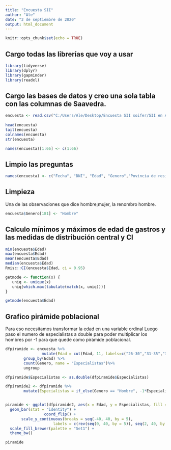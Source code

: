```yaml
---
title: "Encuesta SII"
author: "Ale"
date: "2 de septiembre de 2020"
output: html_document
---
```


```r
knitr::opts_chunk$set(echo = TRUE)
```

## Cargo todas las librerías que voy a usar

```r
library(tidyverse)
library(dplyr)
library(gapminder)
library(readxl)
```

## Cargo las bases de datos y creo una sola tabla con las columnas de Saavedra. 

```r
encuesta <- read.csv("C:/Users/Ale/Desktop/Encuesta SII soifer/SII en Argentina.csv", fileEncoding = "UTF-8")
                       
head(encuesta)
tail(encuesta)
colnames(encuesta)
str(encuesta)

names(encuesta)[1:66] <- c(1:66)
```
## Limpio las preguntas

```r
names(encuesta) <- c("Fecha", "DNI", "Edad", "Genero","Povincia de residencia", "Ciudad donde ejerce", "Orientación prioritaria","Lugar de Trabajo", "Proporcion de pacientes con SII mensual", "Criterio diagnóstico SII", "¿Existe SII sin dolor?", "Variante más frecuente", "Variantes que puede pasar por alto una patología orgánica", "Fisiopatología más frecuente variante diarrea", "Fisiopatología más frecuente variante constipación", "Variantes con más psico-comorbilidad", "Variantes con menos alternativas terapéuticas", "Loperamida en variante diarrea", "Carbón en variante diarrea", "Bismuto en variante diarrea", "Rifaximina en variante diarrea", "Otros ATB en variante diarrea", "Probióticos en variante diarrea", "Trimebutina en variante diarrea", "Trimebutina/simeticona en variante diarrea", "Alverina/simeticona en variante diarrea", "Pinaverio en variante diarrea", "Otilonio en variante diarrea", "Colestiramina en variante diarrea", "Amitriptilina en variante diarrea", "Antiespasmódicos ansiolíticos en variante diarrea", "Dieta en variante diarrea", "Polietilenglicol en variante estreñimiento", "Psyllium en variante estreñimiento", "Lactulosa en variante estreñimiento", "Linaclotida en variante estreñimiento", "Prucalopride en variante estreñimiento", "Sales biliares en variante estreñimiento", "Trimebutina en variante estreñimiento", "Bisacodilo/picosulfato en variante estreñimiento", "Antibióticos en variante estreñimiento", "Senósidos en variante estreñimiento", "Dieta en variante estreñimiento", "¿Considera primero evitar medicación y emplear dieta y productos naturales?", "Indicación de antidepresivos", "Utiliza terapias alternativas en el SII", "Meta principal endel tratamiento del SII", "Nivel de frustración si el paciente no mejora en las primeras 2-3 consultas", "Cree que el tratamiento es más complejo cuando el género del paciente es:", "¿Le desagrada que el paciente concurra con información de internet y discuta con ud?", "¿Qué perfil/es de personalidad de su paciente le resula más dificil abordar?", "¿Preferiría de ser posible dejar de atender este tipo de pacientes?", "Con respecto a los estudios previos del paciente", "¿Cuánto tiempo le demanda el paciente funcional en relación a otras patologías¿", "En caso que considere que le lleva más tiempo, ¿Eso lo incomoda?", "Considera que estuchar al paciente:", "¿Qué tipo de escucha realiza?", "En caso de considerar que su escucha es insuficiente, esto se debe a:", "¿Cuánto tiempo le dedica a la primera consulta?", "Considera que la educación que se le brinda a los pacientes:", "¿Cuánto del tratamiento considera que depende del paciente?", "¿Cree que los pacientes con SII se preocupan demasiado por su trastorno?", "¿Cree que los pacientes con SII consultan principalmente por miedo a padecer cáncer?", "¿Considera que el componente psicológico en estos pacientes es más importante que el biológico?", "¿Considera que estos pacientes deben ser derivados a una terapia psicológica?", "Trabaja ud. en equipo con:", "¿Cuál es su vía de comunicación preferente con su paciente?", "¿Pregunta sobre la posibilidad de abusos como disparadores de la sintomatología?", "Si la respuesta es afirmativa, ¿Lo interroga en la primera consulta?", "¿Pregunta de la misma manera sobre abuso si el paciente es hombre o mujer?", "¿Cuán satisfecho se encuentra con su práctica clínica en el paciente con SII?", "¿Qué otras condiciones siente que necesitaría para optimizarla?")


```

## Limpieza

Una de las observaciones que dice hombre;mujer, la renombro hombre. 

```r
encuesta$Genero[181] <- "Hombre"

```


## Calculo mínimos y máximos de edad de gastros y las medidas de distribución central y CI

```r

min(encuesta$Edad)
max(encuesta$Edad)
mean(encuesta$Edad)
median(encuesta$Edad)
Rmisc::CI(encuesta$Edad, ci = 0.95)

getmode <- function(x) {
   uniq <- unique(x)
   uniq[which.max(tabulate(match(x, uniq)))]
}

getmode(encuesta$Edad)
```

## Grafico pirámide poblacional
Para eso necesitamos transformar la edad en una variable ordinal
Luego paso el numero de especialistas a double para poder multiplicar los hombres por -1 para que quede como pirámide poblacional. 


```r

dfpiramide <- encuesta %>%
                mutate(Edad = cut(Edad, 11, labels=c("26-30","31-35","36-40","41-45","46-50","51-55","56-60","61-65","66-70","71-75","76+"))) %>%
        group_by(Edad) %>%
        count(Genero, name = "Especialistas")%>%
        ungroup

dfpiramide$Especialistas <- as.double(dfpiramide$Especialistas)

dfpiramide2 <- dfpiramide %>%
        mutate(Especialistas = if_else(Genero == "Hombre", -1*Especialistas, Especialistas))


piramide <- ggplot(dfpiramide2, aes(x = Edad, y = Especialistas, fill = Genero)) + 
  geom_bar(stat = "identity") + 
                 coord_flip() + 
       scale_y_continuous(breaks = seq(-40, 40, by = 5), 
                     labels = c(rev(seq(0, 40, by = 5)), seq(2, 40, by = 5))) + 
  scale_fill_brewer(palette = "Set1") + 
  theme_bw()

piramide

```


















